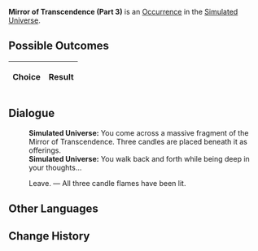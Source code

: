 {{Simulated Universe Event Infobox
|title         = Mirror of Transcendence (Part 3)
|image         = Random Event Normal.png
|type          =
|domains_su    = Occurrence
|domains_ext   = Occurrence
|domains_swarm = 
|domains_gng   = 
|requirements  =
|prev          = {{tx}}
|next          = {{tx}}
|indexRewards  =
|characters    = 
}}
'''Mirror of Transcendence (Part 3)''' is an [[Simulated Universe/Occurrence|Occurrence]] in the [[Simulated Universe]].

==Possible Outcomes==
{| class="article-table"
!Choice
!Result

|}

<!--
==Gameplay Notes==

-->
==Dialogue==
{{Dialogue Start}}
:'''Simulated Universe:''' You come across a massive fragment of the Mirror of Transcendence. Three candles are placed beneath it as offerings.
:'''Simulated Universe:''' You walk back and forth while being deep in your thoughts...
:{{DIcon|Star}} Leave. &mdash; All three candle flames have been lit.
{{Dialogue End}}

==Other Languages==
{{Other Languages
|en   = Mirror of Transcendence (Part 3)
|zhs  = 超验之镜（其三）
|zht  = 超驗之鏡（其三）
|ja   = {{Rubi|超越|ちょうえつ}}の{{Rubi|鏡|かがみ}}（その3）
|ko   = 초월의 거울 (3)
|es   = Espejo de la Trascendencia (III)
|fr   = Miroir de la transcendance (partie 3)
|ru   = Трансцендентальное зеркало III
|th   = กระจกแจ้งประจักษ์ 3
|vi   = Gương Siêu Việt 3
|de   = Spiegel der Transzendenz (Teil 3)
|id   = Cermin Transenden (3)
|pt   = Espelho da Transcendência (Parte 3)
}}

==Change History==
{{Change History|1.3}}
